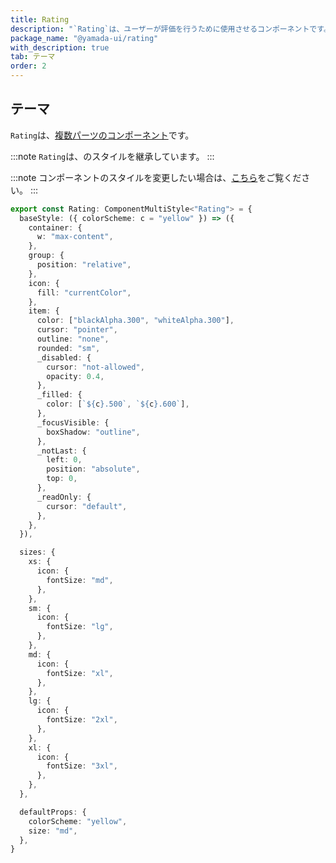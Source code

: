 ```yaml
---
title: Rating
description: "`Rating`は、ユーザーが評価を行うために使用させるコンポーネントです。"
package_name: "@yamada-ui/rating"
with_description: true
tab: テーマ
order: 2
---
```


## テーマ

`Rating`は、[複数パーツのコンポーネント](/styled-system/theming/component-styles#複数パーツのコンポーネント)です。

:::note
`Rating`は、のスタイルを継承しています。
:::

:::note
コンポーネントのスタイルを変更したい場合は、[こちら](/styled-system/theming/customize-theme#コンポーネントのスタイルを変更する)をご覧ください。
:::

```ts
export const Rating: ComponentMultiStyle<"Rating"> = {
  baseStyle: ({ colorScheme: c = "yellow" }) => ({
    container: {
      w: "max-content",
    },
    group: {
      position: "relative",
    },
    icon: {
      fill: "currentColor",
    },
    item: {
      color: ["blackAlpha.300", "whiteAlpha.300"],
      cursor: "pointer",
      outline: "none",
      rounded: "sm",
      _disabled: {
        cursor: "not-allowed",
        opacity: 0.4,
      },
      _filled: {
        color: [`${c}.500`, `${c}.600`],
      },
      _focusVisible: {
        boxShadow: "outline",
      },
      _notLast: {
        left: 0,
        position: "absolute",
        top: 0,
      },
      _readOnly: {
        cursor: "default",
      },
    },
  }),

  sizes: {
    xs: {
      icon: {
        fontSize: "md",
      },
    },
    sm: {
      icon: {
        fontSize: "lg",
      },
    },
    md: {
      icon: {
        fontSize: "xl",
      },
    },
    lg: {
      icon: {
        fontSize: "2xl",
      },
    },
    xl: {
      icon: {
        fontSize: "3xl",
      },
    },
  },

  defaultProps: {
    colorScheme: "yellow",
    size: "md",
  },
}
```
